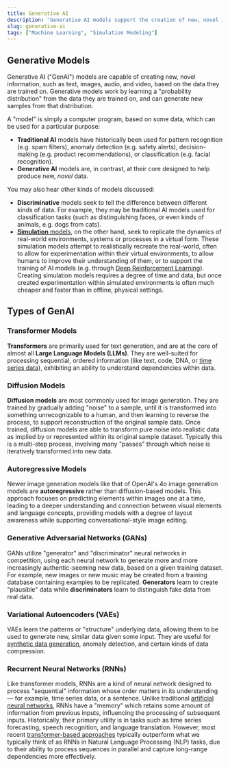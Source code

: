 ```yaml
---
title: Generative AI
description: "Generative AI models support the creation of new, novel information based on the data they are trained on"
slug: generative-ai
tags: ["Machine Learning", "Simulation Modeling"]
---
```


## Generative Models

Generative AI ("GenAI") models are capable of creating new, novel information, such as text, images, audio, and video, based on the data they are trained on. Generative models work by learning a "probability distribution" from the data they are trained on, and can generate new samples from that distribution.

A "model" is simply a computer program, based on some data, which can be used for a particular purpose:

- **Traditional AI** models have historically been used for pattern recognition (e.g. spam filters), anomaly detection (e.g. safety alerts), decision-making (e.g. product recommendations), or classification (e.g. facial recognition).
- **Generative AI** models are, in contrast, at their core designed to help produce new, _novel_ data.

You may also hear other kinds of models discussed:

- **Discriminative** models seek to tell the difference between different kinds of data. For example, they may be traditional AI models used for classification tasks (such as distinguishing faces, or even kinds of animals, e.g. dogs from cats).
- [**Simulation** models](/glossary/simulation), on the other hand, seek to replicate the dynamics of real-world environments, systems or processes in a virtual form. These simulation models attempt to realistically recreate the real-world, often to allow for experimentation within their virtual environments, to allow humans to improve their understanding of them, or to support the training of AI models (e.g. through [Deep Reinforcement Learning](/glossary/deep-reinforcement-learning)). Creating simulation models requires a degree of time and data, but once created experimentation within simulated environments is often much cheaper and faster than in offline, physical settings.

## Types of GenAI

### Transformer Models

**Transformers** are primarily used for text generation, and are at the core of almost all **Large Language Models (LLMs)**. They are well-suited for processing sequential, ordered information (like text, code, DNA, or [time series data](/glossary/time-series)), exhibiting an ability to understand dependencies within data.

### Diffusion Models

**Diffusion models** are most commonly used for image generation. They are trained by gradually adding "noise" to a sample, until it is transformed into something unrecognizable to a human, and then learning to reverse the process, to support reconstruction of the original sample data. Once trained, diffusion models are able to transform pure noise into realistic data as implied by or represented within its original sample dataset. Typically this is a multi-step process, involving many "passes" through which noise is iteratively transformed into new data.

### Autoregressive Models

Newer image generation models like that of OpenAI's 4o image generation models are **autoregressive** rather than diffusion-based models. This approach focuses on predicting elements within images one at a time, leading to a deeper understanding and connection between visual elements and language concepts, providing models with a degree of layout awareness while supporting conversational-style image editing.

### Generative Adversarial Networks (GANs)

GANs utilize "generator" and "discriminator" neural networks in competition, using each neural network to generate more and more increasingly authentic-seeming new data, based on a given training dataset. For example, new images or new music may be created from a training database containing examples to be replicated. **Generators** learn to create "plausible" data while **discriminators** learn to distinguish fake data from real data.

### Variational Autoencoders (VAEs)

VAEs learn the patterns or "structure" underlying data, allowing them to be used to generate new, similar data given some input. They are useful for [synthetic data generation](/glossary/synthetic-data-generation), anomaly detection, and certain kinds of data compression.

### Recurrent Neural Networks (RNNs)

Like transformer models, RNNs are a kind of neural network designed to process "sequential" information whose order matters in its understanding — for example, time series data, or a sentence. Unlike traditional [artificial neural networks](/glossary/neural-nets), RNNs have a "memory" which retains some amount of information from previous inputs, influencing the processing of subsequent inputs. Historically, their primary utility is in tasks such as time series forecasting, speech recognition, and language translation. However, most recent [transformer-based approaches](#transformer-models) typically outperform what we typically think of as RNNs in Natural Language Processing (NLP) tasks, due to their ability to process sequences in parallel and capture long-range dependencies more effectively.
